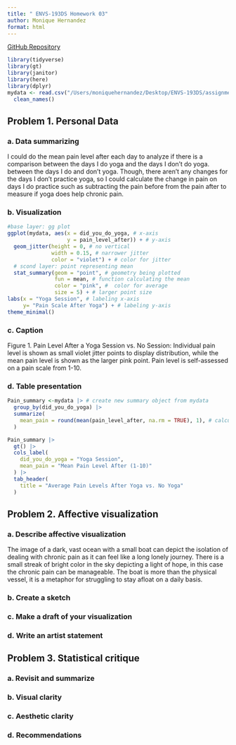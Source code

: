 ```yaml
---
title: " ENVS-193DS Homework 03"
author: Monique Hernandez
format: html
---
```


[GitHub Repository](https://github.com/moniqueallyson/ENVS-193DS_homework-03.git)

```r
library(tidyverse)
library(gt)
library(janitor)
library(here)
library(dplyr)
mydata <- read.csv("/Users/moniquehernandez/Desktop/ENVS-193DS/assignment/hw-03/ENVS HW 3/Data.csv") |>
  clean_names()
```

## Problem 1. Personal Data

### a. Data summarizing

I could do the mean pain level after each day to analyze if there is a comparison between the days I do yoga and the days I don't do yoga. between the days I do and don't yoga. Though, there aren't any changes for the days I don't practice yoga, so I could calculate the change in pain on days I do practice such as subtracting the pain before from the pain after to measure if yoga does help chronic pain.

### b. Visualization

```r

#base layer: gg plot
ggplot(mydata, aes(x = did_you_do_yoga, # x-axis
                   y = pain_level_after)) + # y-axis
  geom_jitter(height = 0, # no vertical
              width = 0.15, # narrower jitter
              color = "violet") + # color for jitter
  # scond layer: point representing mean
  stat_summary(geom = "point", # geometry being plotted
               fun = mean, # function calculating the mean
               color = "pink", #  color for average
               size = 5) + # larger point size
labs(x = "Yoga Session", # labeling x-axis
     y= "Pain Scale After Yoga") + # labeling y-axis
theme_minimal()
```

### c. Caption

Figure 1. Pain Level After a Yoga Session vs. No Session: Individual pain level is shown as small violet jitter points to display distribution, while the mean pain level is shown as the larger pink point. Pain level is self-assessed on a pain scale from 1-10.

### d. Table presentation

```r

Pain_summary <-mydata |> # create new summary object from mydata
  group_by(did_you_do_yoga) |>
  summarize(
    mean_pain = round(mean(pain_level_after, na.rm = TRUE), 1), # calculate the mean
  )

Pain_summary |>
  gt() |>
  cols_label(
    did_you_do_yoga = "Yoga Session",
    mean_pain = "Mean Pain Level After (1-10)"
  ) |>
  tab_header(
    title = "Average Pain Levels After Yoga vs. No Yoga"
  )


```

## Problem 2. Affective visualization

### a. Describe affective visualization

The image of a dark, vast ocean with a small boat can depict the isolation of dealing with chronic pain as it can feel like a long lonely journey. There is a small streak of bright color in the sky depicting a light of hope, in this case the chronic pain can be manageable. The boat is more than the physical vessel, it is a metaphor for struggling to stay afloat on a daily basis.

### b. Create a sketch


### c. Make a draft of your visualization

### d. Write an artist statement

## Problem 3. Statistical critique

### a. Revisit and summarize

### b. Visual clarity

### c. Aesthetic clarity

### d. Recommendations

